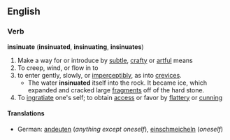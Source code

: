 ==English==
===Verb===
'''insinuate''' ('''insinuated''', '''insinuating''', '''insinuates''')
# Make a way for or introduce by [[subtle]], [[crafty]] or [[artful]] means
# To creep, wind, or flow in to
# to enter gently, slowly, or [[imperceptibly]], as into [[crevices]].
#* The water '''insinuated''' itself into the rock. It became ice, which expanded and cracked large [[fragment]]s off of the hard stone.
# To [[ingratiate]] one's self; to obtain [[access]] or favor by [[flattery]] or [[cunning]]
====Translations====
*German: [[andeuten]] (''anything except oneself''), [[einschmeicheln]] (''oneself'')